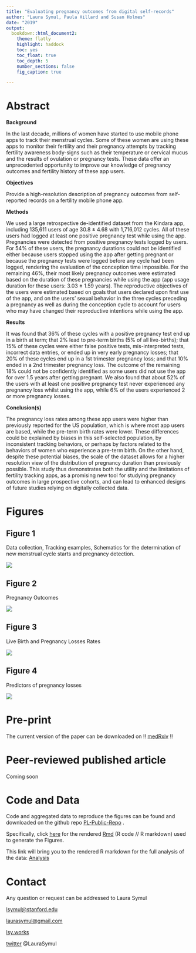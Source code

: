 ```yaml
---
title: "Evaluating pregnancy outcomes from digital self-records"
author: "Laura Symul, Paula Hillard and Susan Holmes"
date: "2019"
output: 
  bookdown::html_document2: 
    theme: flatly
    highlight: haddock
    toc: yes
    toc_float: true
    toc_depth: 5
    number_sections: false
    fig_caption: true

---
```



# Abstract

**Background**

In the last decade, millions of women have started to use mobile phone apps to track their menstrual cycles. Some of these women are using these apps to monitor their fertility and their pregnancy attempts by tracking fertility awareness body-signs such as their temperature or cervical mucus and the results of ovulation or pregnancy tests. These data offer an unprecedented opportunity to improve our knowledge of pregnancy outcomes and fertility history of these app users. 

**Objectives**

Provide a high-resolution description of pregnancy outcomes from self-reported records on a fertility mobile phone app.

**Methods**

We used a large retrospective de-identified dataset from the Kindara app, including 135,611 users of age 30.8 ± 4.68 with 1,716,012 cycles. All of these users had logged at least one positive pregnancy test while using the app. Pregnancies were detected from positive pregnancy tests logged by users. For 54% of these users, the pregnancy durations could not be identified either because users stopped using the app after getting pregnant or because the pregnancy tests were logged before any cycle had been logged, rendering the evaluation of the conception time impossible. For the remaining 46%, their most likely pregnancy outcomes were estimated based on the duration of these pregnancies while using the app (app usage duration for these users: 3.03 ± 1.59 years). The reproductive objectives of the users were estimated based on goals that users declared upon first use of the app, and on the users’ sexual behavior in the three cycles preceding a pregnancy as well as during the conception cycle to account for users who may have changed their reproductive intentions while using the app.

**Results**

It was found that 36% of these cycles with a positive pregnancy test end up in a birth at term; that 2% lead to pre-term births (5% of all live-births); that 15% of these cycles were either false positive tests, mis-interpreted tests, incorrect data entries, or ended up in very early pregnancy losses;  that 20% of these cycles end up in a 1st trimester pregnancy loss; and that  10% ended in a 2nd trimester pregnancy loss. The outcome of the remaining 18% could not be confidently identified as some users did not use the app for over 1.5 years after getting pregnant. We also found that about 52% of the users with at least one positive pregnancy test never experienced any pregnancy loss whilst using the app, while 6% of the users experienced 2 or more pregnancy losses.

**Conclusion(s)**

The pregnancy loss rates among these app users were higher than previously reported for the US population, which is where most app users are based, while the pre-term birth rates were lower. These differences could be explained by biases in this self-selected population, by inconsistent tracking behaviors, or perhaps by factors related to the behaviors of women who experience a pre-term birth. On the other hand, despite these potential biases, the scale of the dataset allows for a higher resolution view of the distribution of pregnancy duration than previously possible. This study thus demonstrates both the utility and the limitations of fertility tracking apps, as a promising new tool for studying pregnancy outcomes in large prospective cohorts, and can lead to enhanced designs of future studies relying on digitally collected data.  


# Figures

## Figure 1

Data collection, Tracking examples, Schematics for the determination of new menstrual cycle starts and pregnancy detection.

![](Figures Tables Media/Figures/Figures_1.png)


## Figure 2

Pregnancy Outcomes

![](Figures Tables Media/Figures/Figures_2.png)


## Figure 3

Live Birth and Pregnancy Losses Rates


![](Figures Tables Media/Figures/Figures_3.png)

## Figure 4

Predictors of pregnancy losses

![](Figures Tables Media/Figures/Figures_4.png)



# Pre-print

The current version of the paper can be downloaded on !! [medRxiv](XXX) !!


# Peer-reviewed published article

Coming soon


# Code and Data

Code and aggregated data to reproduce the figures can be found and downloaded on the github repo [PL-Public-Repo](https://github.com/lasy/PL-Public-Repo) .

Specifically, click [here](https://lasy.github.io/PL-Public-Repo/Code/Pregnancy_Outcomes_FIGURES.html)  for the rendered  [Rmd](https://github.com/lasy/PL-Public-Repo/blob/master/Code/Pregnancy_Outcomes_FIGURES.Rmd) (R code // R markdown) used to generate the Figures.

This link will bring you to the rendered R markdown for the full analysis of the data: [Analysis](https://lasy.github.io/PL-Public-Repo/Code/Pregnancy_Outcomes_FIGURES.html)


# Contact
Any question or request can be addressed to Laura Symul 

[lsymul@stanford.edu](mailto:lsymul@stanford.edu) 

[laurasymul@gmail.com](mailto:laurasymul@gmail.com) 

[lsy.works](http://lsy.works/)

[twitter](https://twitter.com/LauraSymul) @LauraSymul






